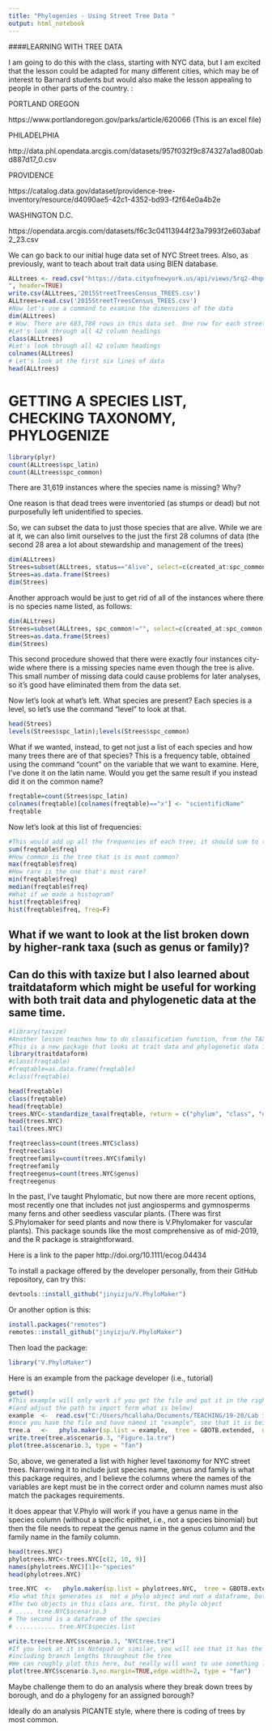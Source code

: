 ---
title: "Phylogenies - Using Street Tree Data "
output: html_notebook
---

####LEARNING WITH TREE DATA 


I am going to do this with the class, starting with NYC data, but I am excited that the lesson could be adapted for many different cities, which may be of interest to Barnard students but would also make the lesson appealing to people in other parts of the country. :

PORTLAND OREGON

https://www.portlandoregon.gov/parks/article/620066 (This is an excel file)

PHILADELPHIA 

http://data.phl.opendata.arcgis.com/datasets/957f032f9c874327a1ad800abd887d17_0.csv


PROVIDENCE

https://catalog.data.gov/dataset/providence-tree-inventory/resource/d4090ae5-42c1-4352-bd93-f2f64e0a4b2e

WASHINGTON D.C.

https://opendata.arcgis.com/datasets/f6c3c04113944f23a7993f2e603abaf2_23.csv

We can go back to our initial huge data set of NYC Street trees.
Also, as previously, want to teach about trait data using BIEN database. 

```{r}
ALLtrees <- read.csv("https://data.cityofnewyork.us/api/views/5rq2-4hqu/rows.csv?accessType=DOWNLOAD
", header=TRUE)
write.csv(ALLtrees,'2015StreetTreesCensus_TREES.csv')
ALLtrees=read.csv('2015StreetTreesCensus_TREES.csv')
#Now let's use a command to examine the dimensions of the data
dim(ALLtrees)
# Wow. There are 683,788 rows in this data set. One row for each street tree. There are also 42 columns.
#Let's look through all 42 column headings
class(ALLtrees)
#Let's look through all 42 column headings
colnames(ALLtrees)
# Let's look at the first six lines of data
head(ALLtrees)
```



# GETTING A SPECIES LIST, CHECKING TAXONOMY, PHYLOGENIZE

```{r}
library(plyr)
count(ALLtrees$spc_latin)
count(ALLtrees$spc_common)
```

There are 31,619 instances where the species name is missing? Why?

One reason is that dead trees were inventoried (as stumps or dead) but not purposefully left unidentified to species. 

So, we can subset the data to just those species that are alive. While we are at it, we can also limit ourselves to the just the first 28 columns of data (the second 28 area a lot about stewardship and management of the trees) 
```{r}
dim(ALLtrees)
Strees=subset(ALLtrees, status=="Alive", select=c(created_at:spc_common, address:y_sp))
Strees=as.data.frame(Strees)
dim(Strees)
```

Another approach would be just to get rid of all of the instances where there is no species name listed, as follows:

```{r}
dim(ALLtrees)
Strees=subset(ALLtrees, spc_common!="", select=c(created_at:spc_common, address:y_sp))
Strees=as.data.frame(Strees)
dim(Strees)
```

This second procedure showed that there were exactly four instances city-wide where there is a missing species name even though the tree is alive. This small number of missing data could cause problems for later analyses, so it's good have eliminated them from the data set. 


Now let's look at what's left. What species are present? Each species is a level, so let's use the command "level" to look at that. 

```{r}
head(Strees)
levels(Strees$spc_latin);levels(Strees$spc_common)
```

What if we wanted, instead, to get not just a list of each species and how many trees there are of that species? This is a frequency table, obtained using the command "count" on the variable that we want to examine. Here, I've done it on the latin name. Would you get the same result if you instead did it on the common name? 

```{r}
freqtable=count(Strees$spc_latin)
colnames(freqtable)[colnames(freqtable)=="x"] <- "scientificName"
freqtable
```



Now let's look at this list of frequencies:

```{r}
#This would add up all the frequencies of each tree; it should sum to the total number of trees in the city
sum(freqtable$freq)
#How common is the tree that is is most common?
max(freqtable$freq)
#How rare is the one that's most rare? 
min(freqtable$freq)
median(freqtable$freq)
#What if we made a histogram?
hist(freqtable$freq)
hist(freqtable$freq, freq=F)

```

## What if we want to look at the list broken down by higher-rank taxa (such as genus or family)?
## Can do this with taxize but I also learned about traitdataform which might be useful for working with both trait data and phylogenetic data at the same time. 


```{r}
#library(taxize)
#Another lesson teaches how to do classification function, from the TAXIZE package. 
#This is a new package that looks at trait data and phylogenetic data integrated together
library(traitdataform)
#class(freqtable)
#freqtable=as.data.frame(freqtable)
#class(freqtable)
```


```{r}
head(freqtable)
class(freqtable)
head(freqtable)
trees.NYC<-standardize_taxa(freqtable, return = c("phylum", "class", "order", "family", "genus"), resolve_synonyms = TRUE)
head(trees.NYC)
tail(trees.NYC)
```





```{r}
freqtreeclass=count(trees.NYC$class)
freqtreeclass
freqtreefamily=count(trees.NYC$family)
freqtreefamily
freqtreegenus=count(trees.NYC$genus)
freqtreegenus

```


In the past, I've taught Phylomatic, but now there are more recent options, most recently one that includes not just angiosperms and gymnosperms many ferns and other seedless vascular plants. (There was first S.Phylomaker for seed plants and now there is V.Phylomaker for vascular plants). 
This package sounds like the most comprehensive as of mid-2019, and the R package is straightforward. 

Here is a link to the paper http://doi.org/10.1111/ecog.04434

To install a package offered by the developer personally, from their GitHub repository, can try this:

```{r}
devtools::install_github("jinyizju/V.PhyloMaker")
```

Or another option is this:

```{r}
install.packages("remotes")
remotes::install_github("jinyizju/V.PhyloMaker")
```

Then load the package:

```{r}
library("V.PhyloMaker")
```


Here is an example from the package developer (i.e., tutorial)

```{r}
getwd()
#This example will only work if you get the file and put it in the right working directory
#(and adjust the path to import form what is below)
example  <-  read.csv("C:/Users/hcallaha/Documents/TEACHING/19-20/Lab in Plant Diversity/R Notebooks/V.phylomaker/Example_species_list.csv")
#once you have the file and have named it "example", see that it is being read in below as the first argument in using the function phylomaker. Note that phylomaker also needs the tree file and a nodes file, which are loaded by default when loading the V.Phylomaker  package 
tree.a   <-   phylo.maker(sp.list = example,  tree = GBOTB.extended,  nodes = nodes.info.1, scenarios="S3")
write.tree(tree.a$scenario.3, "Figure.1a.tre")
plot(tree.a$scenario.3, type = "fan")
```


So, above, we generated a list with higher level taxonomy for NYC street trees. Narrowing it to include just species name, genus and family is what this package requires, and I believe the columns where the names of the variables are kept must be in the correct order and column names must also  match the packages requirements. 

It does appear that V.Phylo will work if you have a genus name in the species column (without a specific epithet, i.e., not a species binomial) but then the file needs to repeat the genus name in the genus column and the family name in the family column. 


```{r}
head(trees.NYC)
phylotrees.NYC<-trees.NYC[c(2, 10, 9)]
names(phylotrees.NYC)[1]<-"species"
head(phylotrees.NYC)
```







```{r}
tree.NYC  <-   phylo.maker(sp.list = phylotrees.NYC,  tree = GBOTB.extended,  nodes = nodes.info.1, scenarios="S3")
#So what this generates is  not a phylo object and not a dataframe, but a two-object list)
#The two objects in this class are, first, the phylo object
# ..... tree.NYC$scenario.3
# The second is a dataframe of the species
# ........... tree.NYC$species.list


```

```{r}
write.tree(tree.NYC$scenario.3, "NYCtree.tre")
#If you look at it in Notepad or similar, you will see that it has the Newick code, 
#including branch lengths throughout the tree
#We can roughly plot this here, but really will want to use something like FigTree or iTOL to create better figures, so we need to export the file with the tree information
plot(tree.NYC$scenario.3,no.margin=TRUE,edge.width=2, type = "fan")
```


Maybe challenge them to do an analysis where they break down trees by borough, and do a phylogeny for an assigned borough?

Ideally do an analysis PICANTE style, where there is coding of trees by most common.
